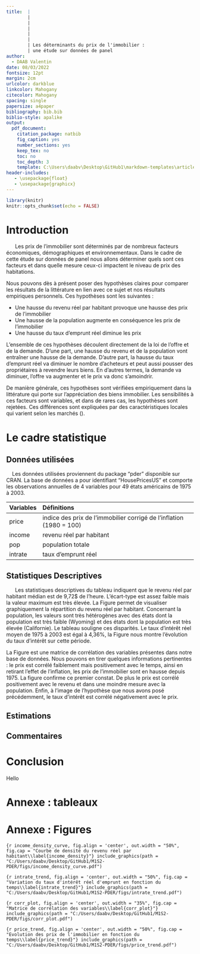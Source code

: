 ```yaml
---
title:  |
        |
        |
        |
        |
        |
        | Les déterminants du prix de l'immobilier :
        | une étude sur données de panel
author: 
  - DAAB Valentin
date: 08/03/2022
fontsize: 12pt
margin: 2cm
urlcolor: darkblue
linkcolor: Mahogany
citecolor: Mahogany
spacing: single
papersize: a4paper
bibliography: bib.bib
biblio-style: apalike
output:
  pdf_document:
    citation_package: natbib
    fig_caption: yes
    number_sections: yes
    keep_tex: no
    toc: no
    toc_depth: 3
    template: C:\Users\daabv\Desktop\GitHub1\markdown-templates\article\article-template.latex
header-includes:
   - \usepackage{float}
   - \usepackage{graphicx}
---
```

\vspace{10cm}
\begin{center}
Cours : Économétrie des données de panel

Professeur : Mr. El OUARDIGHI
\end{center}
\pagenumbering{gobble}


```r
library(knitr)
knitr::opts_chunk$set(echo = FALSE)
```


\newpage
\pagenumbering{arabic}
# Introduction

|       Les prix de l'immobilier sont déterminés par de nombreux facteurs économiques, démographiques et environnementaux. Dans le cadre de cette étude sur données de panel nous allons déterminer quels sont ces facteurs et dans quelle mesure ceux-ci impactent le niveau de prix des habitations. 

Nous pouvons dès à présent poser des hypothèses claires pour comparer les résultats de la littérature en lien avec ce sujet et nos résultats empiriques personnels. Ces hypothèses sont les suivantes :

- Une hausse du revenu réel par habitant provoque une hausse des prix de l'immobilier 
- Une hausse de la population augmente en conséquence les prix de l'immobilier
- Une hausse du taux d'emprunt réel diminue les prix

L'ensemble de ces hypothèses découlent directement de la loi de l'offre et de la demande. D'une part, une hausse du revenu et de la population vont entraîner une hausse de la demande. D'autre part, la hausse du taux d'emprunt réel va diminuer le nombre d'acheteurs et peut aussi pousser des propriétaires à revendre leurs biens. En d'autres termes, la demande va diminuer, l'offre va augmenter et le prix va donc s'amoindrir.

De manière générale, ces hypothèses sont vérifiées empiriquement dans la littérature qui porte sur l'appréciation des biens immobilier. Les sensibilités à ces facteurs sont variables, et dans de rares cas, les hypothèses sont rejetées. Ces différences sont expliquées par des caractéristiques locales qui varient selon les marchés (\cite{reichert1990impact}).





\newpage

# Le cadre statistique

## Données utilisées

|     Les données utilisées proviennent du package "pder" disponible sur CRAN. La base de données a pour identifiant "HousePricesUS" et comporte les observations annuelles de 4 variables pour 49 états américains de 1975 à 2003.

| Variables | Définitions                                                           |
|:----------|:----------------------------------------------------------------------|
| price     | indice des prix de l'immobilier corrigé de l'inflation (1980 = 100)   |
| income    | revenu réel par habitant                                              |
| pop       | population totale                                                     |
| intrate   | taux d'emprunt réel                                                   |

## Statistiques Descriptives

|       Les statistiques descriptives du tableau \ref{Tab.2} indiquent que le revenu réel par habitant médian est de 9,72\$ de l'heure. L'écart-type est assez faible mais la valeur maximum est très élevée. La Figure \ref{income_density} permet de visualiser graphiquement la répartition du revenu réel par habitant. Concernant la population, les valeurs sont très hétérogènes avec des états dont la population est très faible (Wyoming) et des états dont la population est très élevée (Californie). Le tableau \ref{Tab.3} souligne ces disparités. Le taux d'intérêt réel moyen de 1975 à 2003 est égal à 4,36\%, la Figure \ref{intrate_trend} nous montre l'évolution du taux d'intérêt sur cette période.

La Figure \ref{corr_plot} est une matrice de corrélation des variables présentes dans notre base de données. Nous pouvons en tirer quelques informations pertinentes : le prix est corrélé faiblement mais positivement avec le temps, ainsi en retirant l'effet de l'inflation, les prix de l'immobilier sont en hausse depuis 1975. La figure \ref{price_trend} confirme ce premier constat. De plus le prix est corrélé positivement avec le revenu et dans une moindre mesure avec la population. Enfin, à l'image de l'hypothèse que nous avons posé précédemment, le taux d'intérêt est corrélé négativement avec le prix. 







\newpage

## Estimations

\newpage

## Commentaires

\newpage

# Conclusion

Hello \cite{holly2010spatio}

 

\newpage

# Annexe : tableaux 

\begin{table}[h]
\caption{Statistiques Descriptives}\label{Tab.2}
\centering
\begin{tabular}[t]{l|r|r|r|r|r|r|r|r}
\hline
  & N & Mean & Std. dev. & Min. & Median & Max.\\
\hline
year & 1,421 & 1,989.000 & 8.370 & 1,975.000 &1,989.000 & 2,003.000\\
\hline
price & 1,421 & 99.894 & 19.657 & 58.092 & 96.867 & 224.118\\
\hline
income & 1,421 & 9.933 & 1.764 & 5.910 & 9.718 & 18.219\\
\hline
pop & 1,421 & 5,076,285.940 & 5,427,431.666 & 380,477.000 & 3,495,939.000 & 35,484,453.000\\
\hline
intrate & 1,421 & 4.363 & 2.597 & -5.544 & 4.572 & 11.225\\
\hline
\end{tabular}
\end{table}



\begin{table}[h]
\caption{Valeurs extrêmes}\label{Tab.3}
\centering
\begin{tabular}{l|r|r}
\hline
names & year & pop\\
\hline
California & 2003 & 35,484,453\\
\hline
California & 2002 & 35,001,986\\
\hline
California & 2001 & 34,533,054\\
\hline
California & 2000 & 33,999,879\\
\hline
California & 1999 & 33,499,204\\
\hline
... & ... & ...\\
\hline
Wyoming & 1979 & 451,850\\
\hline
Wyoming & 1978 & 430,897\\
\hline
Wyoming & 1977 & 411,530\\
\hline
Wyoming & 1976 & 395,446\\
\hline
Wyoming & 1975 & 380,477\\
\hline
\end{tabular}
\end{table}



\newpage


# Annexe : Figures

```{r income_density_curve, fig.align = 'center', out.width = "50%", fig.cap = "Courbe de densité du revenu réel par habitant\\label{income_density}"}
include_graphics(path = "C:/Users/daabv/Desktop/GitHub1/M1S2-PDER/figs/income_density_curve.pdf")
```

```{r intrate_trend, fig.align = 'center', out.width = "50%", fig.cap = "Variation du taux d'intérêt réel d'emprunt en fonction du temps\\label{intrate_trend}"}
include_graphics(path = "C:/Users/daabv/Desktop/GitHub1/M1S2-PDER/figs/intrate_trend.pdf")
```

```{r corr_plot, fig.align = 'center', out.width = "35%", fig.cap = "Matrice de corrélation des variables\\label{corr_plot}"}
include_graphics(path = "C:/Users/daabv/Desktop/GitHub1/M1S2-PDER/figs/corr_plot.pdf")
```

```{r price_trend, fig.align = 'center', out.width = "50%", fig.cap = "Evolution des prix de l'immobilier en fonction du temps\\label{price_trend}"}
include_graphics(path = "C:/Users/daabv/Desktop/GitHub1/M1S2-PDER/figs/price_trend.pdf")
```
\newpage



























